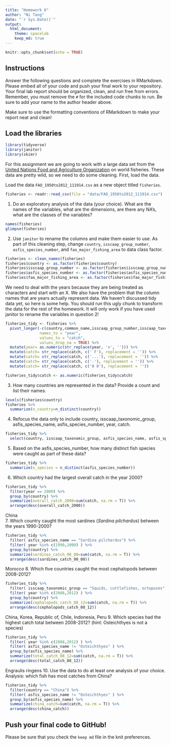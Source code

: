 ```yaml
---
title: "Homework 6"
author: "Ni Tang"
date: "`r Sys.Date()`"
output:
  html_document: 
    theme: spacelab
    keep_md: true
---
```


```r
knitr::opts_chunk$set(echo = TRUE)
```

## Instructions
Answer the following questions and complete the exercises in RMarkdown. Please embed all of your code and push your final work to your repository. Your final lab report should be organized, clean, and run free from errors. Remember, you must remove the `#` for the included code chunks to run. Be sure to add your name to the author header above.  

Make sure to use the formatting conventions of RMarkdown to make your report neat and clean!  

## Load the libraries
```r
library(tidyverse)
library(janitor)
library(skimr)
```

For this assignment we are going to work with a large data set from the [United Nations Food and Agriculture Organization](http://www.fao.org/about/en/) on world fisheries. These data are pretty wild, so we need to do some cleaning. First, load the data.  

Load the data `FAO_1950to2012_111914.csv` as a new object titled `fisheries`.
```r
fisheries <- readr::read_csv(file = "data/FAO_1950to2012_111914.csv")
```

1. Do an exploratory analysis of the data (your choice). What are the names of the variables, what are the dimensions, are there any NA's, what are the classes of the variables?  
```r
names(fisheries)
glimpse(fisheries)
```

2. Use `janitor` to rename the columns and make them easier to use. As part of this cleaning step, change `country`, `isscaap_group_number`, `asfis_species_number`, and `fao_major_fishing_area` to data class factor. 
```r
fisheries <- clean_names(fisheries)
fisheries$country <- as.factor(fisheries$country)
fisheries$isscaap_group_number <- as.factor(fisheries$isscaap_group_number)
fisheries$asfis_species_number <- as.factor(fisheries$asfis_species_number)
fisheries$fao_major_fishing_area <- as.factor(fisheries$fao_major_fishing_area)
```

We need to deal with the years because they are being treated as characters and start with an X. We also have the problem that the column names that are years actually represent data. We haven't discussed tidy data yet, so here is some help. You should run this ugly chunk to transform the data for the rest of the homework. It will only work if you have used janitor to rename the variables in question 2!  
```r
fisheries_tidy <- fisheries %>% 
  pivot_longer(-c(country,common_name,isscaap_group_number,isscaap_taxonomic_group,asfis_species_number,asfis_species_name,fao_major_fishing_area,measure),
               names_to = "year",
               values_to = "catch",
               values_drop_na = TRUE) %>% 
  mutate(year= as.numeric(str_replace(year, 'x', ''))) %>% 
  mutate(catch= str_replace(catch, c(' F'), replacement = '')) %>% 
  mutate(catch= str_replace(catch, c('...'), replacement = '')) %>% 
  mutate(catch= str_replace(catch, c('-'), replacement = '')) %>% 
  mutate(catch= str_replace(catch, c('0 0'), replacement = ''))

fisheries_tidy$catch <- as.numeric(fisheries_tidy$catch)
```

3. How many countries are represented in the data? Provide a count and list their names.
```r
levels(fisheries$country)
fisheries %>%
  summarize(n_country=n_distinct(country))
```

4. Refocus the data only to include country, isscaap_taxonomic_group, asfis_species_name, asfis_species_number, year, catch.
```r
fisheries_tidy %>%
  select(country, isscaap_taxonomic_group, asfis_species_name, asfis_species_number, year, catch)
```

5. Based on the asfis_species_number, how many distinct fish species were caught as part of these data?
```r
fisheries_tidy %>%
  summarize(n_species = n_distinct(asfis_species_number))
```

6. Which country had the largest overall catch in the year 2000?
```r
fisheries_tidy %>%
  filter(year == 2000) %>%
  group_by(country) %>%
  summarize(overall_catch_2000=sum(catch, na.rm = T)) %>%
  arrange(desc(overall_catch_2000))
```
China  
7. Which country caught the most sardines (_Sardina pilchardus_) between the years 1990-2000?
```r
fisheries_tidy %>%
  filter( asfis_species_name == "Sardina pilchardus") %>%
  filter( year %in% c(1990,2000) ) %>%
  group_by(country) %>%
  summarize(sardines_catch_90_00=sum(catch, na.rm = T)) %>%
  arrange(desc(sardines_catch_90_00))
```
Morocco
8. Which five countries caught the most cephalopods between 2008-2012?
```r
fisheries_tidy %>%
  filter( isscaap_taxonomic_group == "Squids, cuttlefishes, octopuses") %>%
  filter( year %in% c(2008,2012) ) %>%
  group_by(country) %>%
  summarize(cephalopods_catch_08_12=sum(catch, na.rm = T)) %>%
  arrange(desc(cephalopods_catch_08_12))
```
China, Korea, Republic of, Chile, Indonesia, Peru
9. Which species had the highest catch total between 2008-2012? (hint: Osteichthyes is not a species)
```r
fisheries_tidy %>%
  filter( year %in% c(2008,2012) ) %>%
  filter( asfis_species_name != "Osteichthyes" ) %>%
  group_by(asfis_species_name) %>%
  summarize(total_catch_08_12=sum(catch, na.rm = T)) %>%
  arrange(desc(total_catch_08_12))
```
Engraulis ringens
10. Use the data to do at least one analysis of your choice.
  Analysis: which fish has most catches from China?
```r
fisheries_tidy %>%
  filter(country == "China") %>%
  filter( asfis_species_name != "Osteichthyes" ) %>%
  group_by(asfis_species_name) %>%
  summarize(china_catch=sum(catch, na.rm = T)) %>%
  arrange(desc(china_catch))
```

## Push your final code to GitHub!
Please be sure that you check the `keep md` file in the knit preferences.   